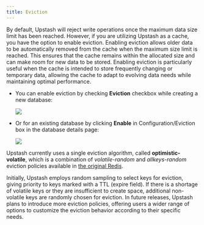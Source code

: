 ```yaml
---
title: Eviction
---
```


By default, Upstash will reject write operations once the maximum data size limit has been reached. However, if you are utilizing Upstash as a cache, you have the option to enable eviction. Enabling eviction allows older data to be automatically removed from the cache when the maximum size limit is reached. This ensures that the cache remains within the allocated size and can make room for new data to be stored. Enabling eviction is particularly useful when the cache is intended to store frequently changing or temporary data, allowing the cache to adapt to evolving data needs while maintaining optimal performance.

-   You can enable eviction by checking **Eviction** checkbox while creating a new database:
    <Frame><img src="/img/eviction/create-database.png"/></Frame>

-   Or for an existing database by clicking **Enable** in Configuration/Eviction box in the database details page:
    <Frame><img src="/img/eviction/configuration.png"/></Frame>

Upstash currently uses a single eviction algorithm, called **optimistic-volatile**, which is a combination of _volatile-random_ and _allkeys-random_
eviction policies available in [the original Redis](https://redis.io/docs/manual/eviction/#eviction-policies).

Initially, Upstash employs random sampling to select keys for eviction, giving priority to keys marked with a TTL (expire field). If there is a shortage of volatile keys or they are insufficient to create space, additional non-volatile keys are randomly chosen for eviction. In future releases, Upstash plans to introduce more eviction policies, offering users a wider range of options to customize the eviction behavior according to their specific needs.
